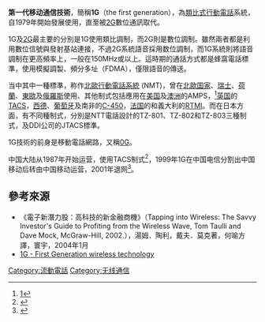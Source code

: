 {{noteTA
|G1=Communication
|G2=IT
}}
'''第一代移动通信技術'''，簡稱'''1G'''（the first generation），為[[模擬訊號|類比式]][[行動電話|行動電話]]系統，自1979年開始發展使用，直至被[[2G|2G]]數位通訊取代。

1G及[[2G|2G]]最主要的分別是1G使用類比調制，而2G則是數位調制。雖然兩者都是利用數位信號與發射基站連接，不過2G系統語音採用数位調制，而1G系統則將語音調制在更高頻率上，一般在150MHz或以上。這時期的通話方式都是蜂窩電話標準，使用模擬調製、頻分多址（FDMA），僅限語音的傳送。

当中其中一種標準，称作[[北歐行動電話系統|北歐行動電話系統]] (NMT)，曾在[[北歐国家|北歐国家]]、[[瑞士|瑞士]]、[[荷蘭|荷蘭]]、[[東歐|東歐]]及[[俄羅斯|俄羅斯]]使用、其他制式包括應用在[[美国|美国]]及[[澳洲|澳洲]]的AMPS，<ref>[http://www.amta.org.au/default.asp?Page=142AMTA]{{dead link|date=十一月 2017 |bot=InternetArchiveBot }}</ref>[[英国|英国]]的[[TACS|TACS]]，[[西德|西德]]、[[葡萄牙|葡萄牙]]及南非的[[C-Netz|C-450]]，[[法国|法国]]的{{tsl|fr|Radiocom 2000|Radiocom 2000}}和義大利的[[RTMI|RTMI]]。而在日本方面，有不同種制式，分別是NTT電話設計的TZ-801、TZ-802和TZ-803三種制式，及DDI公司的JTACS標準。

1G技術的前身是移動電話網路，又稱[[0G|0G]]。

中国大陆从1987年开始运营，使用TACS制式<ref>{{Cite web|title=从1G陪跑到5G超越 一文看懂中国通信历程_移动|url=http://www.sohu.com/a/318956355_114822|accessdate=2020-08-26|work=www.sohu.com|language=en|archive-date=2019-06-09|archive-url=https://web.archive.org/web/20190609201931/http://www.sohu.com/a/318956355_114822|dead-url=no}}</ref>，1999年1G在中国电信分割出中国移动后转由中国移动运营，2001年退网<ref>{{Cite web|title=中国通讯发展史（六）1G到5G|url=https://zhuanlan.zhihu.com/p/138571834|accessdate=2020-08-26|work=知乎专栏|language=zh}}</ref>。

== 參考來源 ==
* 《電子新潛力股：高科技的新金融商機》（Tapping into Wireless: The Savvy Investor's Guide to Profiting from the Wireless Wave, Tom Taulli and Dave Mock, McGraw-Hill, 2002.），湯姆．陶利，戴夫．莫克著，何喻方譯，寰宇，2004年1月
* [https://archive.is/20130103094947/http://www.javvin.com/wireless/1G.html 1G - First Generation wireless technology]
{{reflist}}
{{移动电话}}
{{Mobile telecommunications standards}}
{{com-stub}}

[[Category:流動電話|Category:流動電話]]
[[Category:无线通信|Category:无线通信]]
